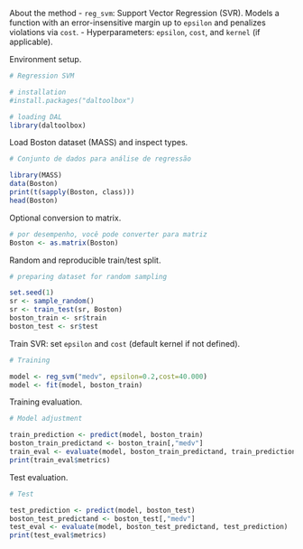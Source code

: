 About the method
- `reg_svm`: Support Vector Regression (SVR). Models a function with an error-insensitive margin up to `epsilon` and penalizes violations via `cost`.
- Hyperparameters: `epsilon`, `cost`, and `kernel` (if applicable).

Environment setup.
```r
# Regression SVM

# installation 
#install.packages("daltoolbox")

# loading DAL
library(daltoolbox) 
```

Load Boston dataset (MASS) and inspect types.
```r
# Conjunto de dados para análise de regressão

library(MASS)
data(Boston)
print(t(sapply(Boston, class)))
head(Boston)
```

Optional conversion to matrix.
```r
# por desempenho, você pode converter para matriz
Boston <- as.matrix(Boston)
```

Random and reproducible train/test split.
```r
# preparing dataset for random sampling

set.seed(1)
sr <- sample_random()
sr <- train_test(sr, Boston)
boston_train <- sr$train
boston_test <- sr$test
```

Train SVR: set `epsilon` and `cost` (default kernel if not defined).
```r
# Training

model <- reg_svm("medv", epsilon=0.2,cost=40.000)
model <- fit(model, boston_train)
```

Training evaluation.
```r
# Model adjustment

train_prediction <- predict(model, boston_train)
boston_train_predictand <- boston_train[,"medv"]
train_eval <- evaluate(model, boston_train_predictand, train_prediction)
print(train_eval$metrics)
```

Test evaluation.
```r
# Test

test_prediction <- predict(model, boston_test)
boston_test_predictand <- boston_test[,"medv"]
test_eval <- evaluate(model, boston_test_predictand, test_prediction)
print(test_eval$metrics)
```
